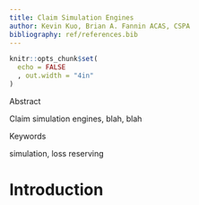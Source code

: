```yaml
---
title: Claim Simulation Engines
author: Kevin Kuo, Brian A. Fannin ACAS, CSPA 
bibliography: ref/references.bib
---
```


<!-- 
This Source Code Form is subject to the terms of the Mozilla Public License, v. 2.0. If a copy of the MPL was not distributed with this file, You can obtain one at https://mozilla.org/MPL/2.0/. 
-->

```r
knitr::opts_chunk$set(
  echo = FALSE
  , out.width = "4in"
)
```

::: {custom-style=Subtitle}
Abstract
:::

::: {custom-style=Abstract}
Claim simulation engines, blah, blah
:::

::: {custom-style=Subtitle}
Keywords
:::

:::{custom-style=keywords}
simulation, loss reserving
:::

# Introduction

<!-- 
Reference Stanard
Venter comment in testing the assumptions
-->